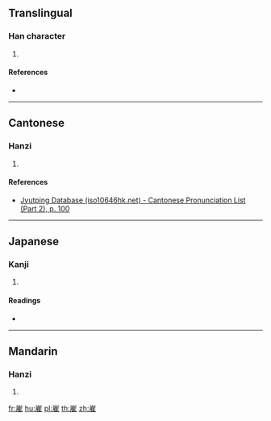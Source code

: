 {{character info/new}}
==Translingual==

===Han character===
{{Han char|rn=46|rad=山|as=10|sn=13|four=|canj=UMOG|ids=⿸⿱山厂隹}}

# {{defn|Han|sort=山10}}

====References====
* {{Han ref|kx=0317.070|dkj=08328|dj=0617.300|hdz=10790.060|uh=5D5F|ud=23903}}

----

==Cantonese==

===Hanzi===
{{yue-hanzi|jyut=deoi1|y=deui1}}

# {{defn|lang=yue|sort=山10}}

====References====
* [http://www.iso10646hk.net/jp/document/download.jsp Jyutping Database (iso10646hk.net) - Cantonese Pronunciation List (Part 2), p. 100]

----

==Japanese==

===Kanji===
{{ja-kanji|grade=|rs=山10}}

# {{defn|lang=ja|sort=山10}}

====Readings====
* {{ja-readings|on=[[き]] (ki), [[て]] (te), [[で]] (de)|kun=[[たかい]] (takai)}}

----

==Mandarin==

===Hanzi===
{{cmn-hanzi|pin=[[duī]] ([[dui1]])|wg=tui<sup>1</sup>}}

# {{defn|lang=cmn|sort=山10}}

[[fr:嵟]]
[[hu:嵟]]
[[pl:嵟]]
[[th:嵟]]
[[zh:嵟]]